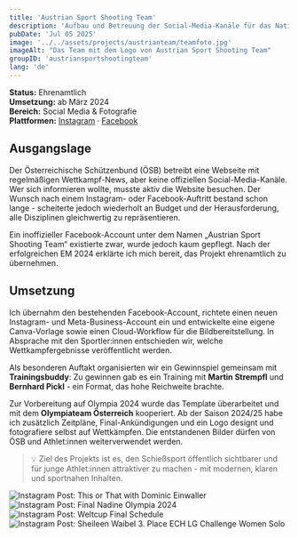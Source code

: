 ```yaml
---
title: 'Austrian Sport Shooting Team'
description: 'Aufbau und Betreuung der Social-Media-Kanäle für das Nationalteam im Sportschießen - inklusive Content Creation, Fotografie und Design.'
pubDate: 'Jul 05 2025'
image: '../../assets/projects/austrianteam/teamfoto.jpg'
imageAlt: "Das Team mit dem Logo von Austrian Sport Shooting Team"
groupID: 'austriansportshootingteam'
lang: 'de'
---
```


**Status:** Ehrenamtlich  
**Umsetzung:** ab März 2024  
**Bereich:** Social Media & Fotografie  
**Plattformen:** <a href="https://www.instagram.com/austrian.sportshooting.team" target="_blank" rel="noopener noreferrer">Instagram</a> · <a href="https://www.facebook.com/p/Austrian-Sport-Shooting-Team-100063777090860/" target="_blank" rel="noopener noreferrer">Facebook</a>

## Ausgangslage

Der Österreichische Schützenbund (ÖSB) betreibt eine Webseite mit regelmäßigen Wettkampf-News, aber keine offiziellen Social-Media-Kanäle. Wer sich informieren wollte, musste aktiv die Website besuchen. Der Wunsch nach einem Instagram- oder Facebook-Auftritt bestand schon lange - scheiterte jedoch wiederholt an Budget und der Herausforderung, alle Disziplinen gleichwertig zu repräsentieren.

Ein inoffizieller Facebook-Account unter dem Namen „Austrian Sport Shooting Team“ existierte zwar, wurde jedoch kaum gepflegt. Nach der erfolgreichen EM 2024 erklärte ich mich bereit, das Projekt ehrenamtlich zu übernehmen.

## Umsetzung

Ich übernahm den bestehenden Facebook-Account, richtete einen neuen Instagram- und Meta-Business-Account ein und entwickelte eine eigene Canva-Vorlage sowie einen Cloud-Workflow für die Bildbereitstellung. In Absprache mit den Sportler:innen entschieden wir, welche Wettkampfergebnisse veröffentlicht werden.

Als besonderen Auftakt organisierten wir ein Gewinnspiel gemeinsam mit **Trainingsbuddy**: Zu gewinnen gab es ein Training mit **Martin Strempfl** und **Bernhard Pickl** - ein Format, das hohe Reichweite brachte.

Zur Vorbereitung auf Olympia 2024 wurde das Template überarbeitet und mit dem **Olympiateam Österreich** kooperiert. Ab der Saison 2024/25 habe ich zusätzlich Zeitpläne, Final-Ankündigungen und ein Logo designt und fotografiere selbst auf Wettkämpfen. Die entstandenen Bilder dürfen von ÖSB und Athlet:innen weiterverwendet werden.

> 💡 Ziel des Projekts ist es, den Schießsport öffentlich sichtbarer und für junge Athlet:innen attraktiver zu machen - mit modernen, klaren und sportnahen Inhalten.



<div class="post-image-grid">
 <Image src={InstaPost1} alt="Instagram Post: This or That with Dominic Einwaller" />
    <Image src={InstaPost2} alt="Instagram Post: Final Nadine Olympia 2024" />
    <Image src={InstaPost3} alt="Instagram Post: Weltcup Final Schedule" />
    <Image src={InstaPost4} alt="Instagram Post: Sheileen Waibel 3. Place ECH LG Challenge Women Solo" />


</div>
